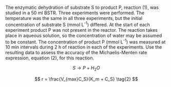 The enzymatic dehydration of substrate S to product P, reaction (1), was studied in a 50 ml BSTR. Three experiments were performed. The temperature was the same in all three experiments, but the initial concentration of substrate S (mmol L^-1^) differed. At the start of each experiment product P was not present in the reactor. The reaction takes place in aqueous solution, so the concentration of water may be assumed to be constant. The concentration of product P (mmol L^-1^) was measured at 10 min intervals during 2 h of reaction in each of the experiments.  Use the resulting data to assess the accuracy of the Michaelis-Menten rate expression, equation (2), for this reaction.

$$
S \rightarrow P + H_2O \tag{1}
$$

$$
r = \frac{V_{max}C_S}{K_m + C_S} \tag{2}
$$
